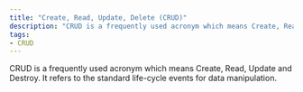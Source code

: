 ```yaml
---
title: "Create, Read, Update, Delete (CRUD)"
description: "CRUD is a frequently used acronym which means Create, Read, Update and Destroy. It refers to the standard life-cycle events for data manipulation."
tags:
- CRUD
---
```

CRUD is a frequently used acronym which means Create, Read, Update and Destroy. It refers to the standard life-cycle events for data manipulation.
